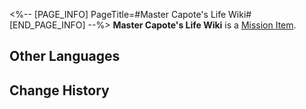 <%-- [PAGE_INFO]
PageTitle=#Master Capote's Life Wiki#
[END_PAGE_INFO] --%>
{{Item Infobox
|id          = 140134
|image       = Item Master Capote's Life Wiki.png
|type        = Mission Item
|invCategory = Missions
|rarity      = 3
|effect      = 
|description = The wiki-style encyclopedia that Capote's fans created themselves. Its contents mostly involve Capote's sayings.
}}
{{Description|''"Master Capote's keyword in life has been updated. The most recent version is: illumination!"''}}
'''Master Capote's Life Wiki''' is a [[Mission Item]].

==Other Languages==
{{Other Languages
|en   = Master Capote's Life Wiki
|zhs  = 「波少」百科
|zht  = 「波少」百科
|ja   = 「カポ様」大百科
|ko   = 「카포티」 위키
|es   = Enciclopedia de la vida del maestro Capote
|fr   = Wiki sur la vie de maître Boomer
|ru   = Вики-страница жизни мастера Капоте
|th   = สารานุกรม "Master Capote"
|vi   = Bách Khoa Toàn Thư Nam Thần Capote
|de   = Meister Capotes Enzyklopädie
|id   = Wiki Kehidupan "Master Capote"
|pt   = CalepoPédia
}}

==Change History==
{{Change History|1.0}}